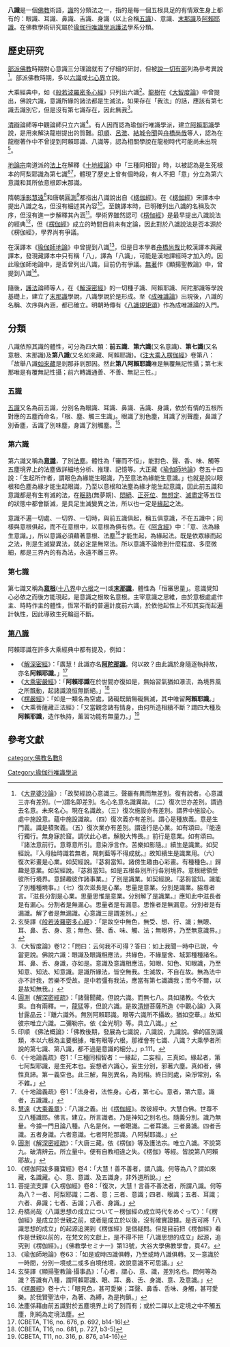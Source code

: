 {{佛教}}
'''八識'''是一個[[佛教|佛教]]術語，[[識|識]]的分類法之一，指的是每一個五根具足的有情眾生身上都有的：眼識、耳識、鼻識、舌識、身識（以上合稱[[五識|五識]]）、意識、[[末那識|末那識]]及[[阿賴耶識|阿賴耶識]]。在佛教學術研究屬於[[瑜伽行唯識學派|瑜伽行唯識學派]][[護法_(人名)|護法]]學系分類。

==歷史研究==
[[部派佛教|部派佛教]]時期對心意識三分理論就有了仔細的研討，但被[[說一切有部|說一切有部]]列為參考異說<ref>
《[[大毘婆沙論|大毘婆沙論]]》:「故契經說心意識三。聲雖有異而無差別。復有說者。心意識三亦有差別。(一)謂名即差別。名心名意名識異故。（二）復次世亦差別。謂過去名意。未來名心。現在名識故。（三）復次施設亦有差別。謂界中施設心。處中施設意。蘊中施設識故。（四）復次義亦有差別。謂心是種族義。意是生門義。識是積聚義。（五）復次業亦有差別。謂遠行是心業。如有頌曰。『能遠行獨行。無身寐於窟。調伏此心者。解脫大怖畏。』前行是意業。如有頌曰。『諸法意前行。意尊意所引。意染淨言作。苦樂如影隨。』續生是識業。如契經說。『入母胎時識若無者。羯刺藍等不得成就。』故知續生是識業用。（六）復次彩畫是心業。如契經說。『苾芻當知。諸傍生趣由心彩畫。有種種色。』歸趣是意業。如契經說。『苾芻當知。如是五根各別所行各別境界。意根總領受彼所行境界。意歸趣彼作諸事業。』了別是識業。如契經說。『苾芻當知。識能了別種種境事。』（七）復次滋長是心業。思量是意業。分別是識業。脇尊者言。『滋長分割是心業。思量思惟是意業。分別解了是識業。』應知此中滋長者是有漏心。分割者是無漏心。思量者是有漏意。思惟者是無漏意。分別者是有漏識。解了者是無漏識。心意識三是謂差別。」
</ref>。部派佛教時期，多以[[六識|六識]]或[[七心界|七心界]]立說。

大乘經典中，如《[[般若波羅密多心經|般若波羅密多心經]]》只列出六識<ref>玄奘譯《[[般若波羅密多心經|般若波羅密多心經]]》：「是故空中無色，無受、想、行、識；無眼、耳、鼻、舌、身、意；無色、聲、香、味、觸、法；無眼界，乃至無意識界。」</ref>。[[龍樹|龍樹]]在《[[大智度論|大智度論]]》中曾提出，佛說六識，意識所緣的諸法都是生滅法，如果存在「我法」的話，應該有第七識去識別它，但是沒有第七識存在，因此無我<ref>《大智度論》卷12：「問曰：云何我不可得？答曰：如上我聞一時中已說，今當更說。佛說六識：眼識及眼識相應法，共緣色，不緣屋舍、城郭種種諸名。耳、鼻、舌、身識，亦如是。意識及意識相應法，知眼、知色、知眼識，乃至知意、知法、知意識。是識所緣法，皆空無我。生滅故，不自在故。無為法中亦不計我，苦樂不受故。是中若彊有我法，應當有第七識識我；而今不爾，以是故知無我。」</ref>。

[[清辯|清辯]]論師等中觀論師只立六識<ref>[[圓測|圓測]]《[[解深密經疏|解深密經疏]]》：「諸聲聞藏。但說六識。而無七八。具如諸教。今依大乘。自有兩釋。一，[[龍猛|龍猛]]等，但說六識。是故[[清辨|清辨]]菩薩所造《中觀心論》入真甘露品云：『離六識外。無別阿賴耶識。眼等六識所不攝故。猶如空華。』故知彼宗唯立六識。二彌勒宗。依《金光明》等。具立八識。」</ref>。有人因而認為瑜伽行唯識學派，建立[[阿賴耶識|阿賴耶識]]學說，是用來解決龍樹提出的質難。[[印順|印順]]、[[呂澂|呂澂]]、[[結城令聞|結城令聞]]與[[舟橋尚哉|舟橋尚哉]]等人，認為在龍樹著作中不曾提到阿賴耶識、八識等，認為相關學說在龍樹時代可能尚未出現<ref>印順 《佛法概論》：「佛教後期，發展為七識說，八識說，九識說。佛的區別識類，本以六根為主要根據，唯有眼等六根，那裡會有七識、八識？大乘學者所說的第七識、第八識，都不過是意識的細分。」p.111。</ref>。

[[地論宗|地論宗]]南道派的[[法上|法上]]在解釋《[[十地經論|十地經論]]》中「三種同相智」時，以被認為是生死根本的阿梨耶識為第七識<ref>《十地論義疏》卷1：「三種同相智者：一緣起，二妄相，三真如。緣起者，第七阿梨耶識，是生死本也。妄想者六識心，妄生分別，邪著六塵。真如者，佛性真諦。第一義空也。此三解，無別異名，為同相。終日同處，染淨常別，名不雜。」</ref><ref>《十地論義疏》卷1：「法身者，法性身。心者，第七心。意者，第六意。識者，五識識。」</ref>，體現了歷史上曾有個時段，有人不把「意」分立為第六意識和其所依意根即末那識。

隋朝[[淨影慧遠|淨影慧遠]]<ref>[[慧遠_(隋朝)|慧遠]]《[[大乘義章|大乘義章]]》：「八識之義。出《[[楞伽經|楞伽經]]》。故彼經中。大慧白佛。世尊不立八種識耶。佛言。建立。所言識者。乃是神知之別名也。隨義分別。識乃無量。今據一門且論八種。八名是何。一者眼識。二者耳識。三者鼻識。四者舌識。五者身識。六者意識。七者阿陀那識。八阿梨耶識。」</ref>和唐朝[[圓測|圓測]]<ref>[[圓測|圓測]]《[[解深密經疏|解深密經疏]]》：「大唐三藏。依《楞伽》等及護法宗。唯立八識。不說第九。破清辨云。所立量中。便有自教相違之失。《楞伽》等經。皆說第八阿賴耶故。」</ref>都指出八識說出自《[[楞伽經|楞伽經]]》。在《[[楞伽經|楞伽經]]》宋譯本中提出八識之名，但沒有細述其內容<ref>《楞伽阿跋多羅寶經》卷4：「大慧！善不善者，謂八識。何等為八？謂如來藏，名識藏。心、意、意識、及五識身，非外道所說。」</ref>。至魏譯本時，已明確列出八識的名稱及次序，但沒有進一步解釋其內涵<ref>菩提流支譯《入楞伽經》卷8：「復次，大慧！言善不善法者，所謂八識。何等為八？一者、阿梨耶識；二者、意；三者、意識；四者、眼識；五者、耳識；六者、鼻識；七者、舌識；八者、身識。」</ref>。學術界雖然認可《[[楞伽經|楞伽經]]》是最早提出八識說法的經典<ref>舟橋尚哉〈八識思想の成立について－楞伽經の成立時代をめぐって〉：「《楞伽經》是成立於世親之前，或者是成立於以後，沒有確實證據。是否可將「八識思想的成立」的起源追溯到《楞伽經》是個疑問。但是目前把《楞伽經》看作是世親以前的，在梵文的文獻上，是不得不把「八識思想的成立」起源，追究到《楞伽經》。」《佛教學セミナ一》第13號，大谷大學佛教學會，頁47。</ref>，但《[[楞伽經|楞伽經]]》成立的時間目前未有定論，因此對於八識說法是否本源於《楞伽經》，學界尚有爭議。

在漢譯本《[[瑜伽師地論|瑜伽師地論]]》中曾提到八識<ref>《瑜伽師地論》卷63：「如是或時四識俱轉，乃至或時八識俱轉。又一意識於一時間，分別一境或二或多自境他境，故說意識不可思議。」</ref>，但是日本學者[[舟橋尚哉|舟橋尚哉]]比較漢譯本與藏譯本，發現藏譯本中只有稱「八」，譯為「八識」，可能是漢地譯經時才加入的。因此瑜伽師地論中，是否曾列出八識，目前仍有爭議。[[無著|無著]]作《顯揚聖教論》中，曾提到八識<ref>玄奘譯《顯揚聖教論·攝事品》：「心者，謂心、意、識，差別名也。問何等為識？答識有八種，謂阿賴耶識、眼、耳、鼻、舌、身識、意、及意識。」</ref>。

隨後，[[護法_(人名)|護法]]論師等人，在《[[解深密經|解深密經]]》的一切種子識、阿賴耶識、阿陀那識等學說基礎上，建立了[[末那識|末那識]]學說，八識學說於是形成。至《[[成唯識論|成唯識論]]》出現後，八識的名稱、次序與內涵，都已確立。明朝時傳有《[[八識規矩頌|八識規矩頌]]》作為成唯識論的入門。

==分類==
八識依照其識的體性，可分為四大類：'''前五識'''、'''第六識'''(又名意識)、'''第七識'''(又名意根、末那識)及'''第八識'''(又名如來藏、阿賴耶識)。《[[注大乘入楞伽經|注大乘入楞伽經]]》卷第八：「故舉八識[[如來藏|如來藏]]是剎那非剎那因。然此'''第八阿賴耶識'''唯是無覆無記性攝；第七末那唯是有覆無記性攝；前六轉識通善、不善、無記三性。」

===五識 ===
[[五識|五識]]又名為前五識，分別名為眼識、耳識、鼻識、舌識、身識，依於有情的五根所對應的五塵而命名，「根、塵、觸三生識」。眼識了別色塵，耳識了別聲塵，鼻識了別香塵，舌識了別味塵，身識了別觸塵。<ref>《[[楞嚴經|楞嚴經]]》卷十六：「眼見色，甚可愛樂；耳聲、鼻香、舌味、身觸，甚可愛樂。於我賢聖法中，為著、為縛，為是拘鎖。」</ref>

===第六識===
第六識又稱為'''[[意識|意識]]'''，了別[[法塵|法塵]]。體性為「審而不恒」，能對色、聲、香、味、觸等五塵境界上的法塵做詳細地分析、推理、記憶等。大正藏《[[瑜伽師地論|瑜伽師地論]]》卷五十四說：「生起所作者，謂眼色為緣能生眼識，乃至意法為緣能生意識。」也就是說以眼根和色塵為緣才能生起眼識，乃至以意根和法塵為緣才能生起意識，因此前五識和意識都是有生有滅的法，在[[眠熟|眠熟]](無夢期)、[[悶絕|悶絕]]、[[正死位|正死位]]、[[無想定|無想定]]、[[滅盡定|滅盡定]]等五位的狀態中都會斷滅，是具足生滅變異之法，所以也一定是[[緣起|緣起]]之法。

意識不遍一切處、一切界、一切時，與前五識俱起，稱五俱意識，不在五識中；同樣與意根俱起，而不在意根中，以意根為俱有依。在《[[阿含經|阿含經]]》中：「意、法為緣生意識。」，所以意識必須藉著意根、法塵<ref>法塵係藉由前五識對於五塵境界上的了別而有；或於二禪以上定境之中不觸五塵，則純為定境法塵。</ref>才能生起，為緣起法。既是依眾緣而起之法，則是生滅變異法，就必定是無常法。所以意識不論修到什麼程度、多麼微細，都是三界內的有為法，永遠不離三界。

===第七識===
第七識又稱為'''[[意根|意根]]'''([[十八界|十八界]]中[[六根|六根]]之一)或'''[[末那識|末那識]]'''，體性為「恒審思量」。意識覺知心必依之而後方能現起，是意識之根故名意根。主宰意識之思維，由於意根處處作主、時時作主的體性，恆常不斷的普遍計度前六識，於依他起性上不知其妄而起遍計執性，因此導致生死輪迴不斷。

===[[第八識|第八識]]===
阿賴耶識在許多大乘經典中都有提及，例如：
*《[[解深密經|解深密經]]》：「廣慧！此識亦名'''[[阿陀那識|阿陀那識]]'''。何以故？由此識於身隨逐執持故，亦名'''阿賴耶識'''。」<ref>(CBETA, T16, no. 676, p. 692, b14-16)</ref>
*《[[大乘密嚴經|大乘密嚴經]]》：「'''阿賴耶識'''在於世間亦復如是，無始習氣猶如瀑流，為境界風之所飄動，起諸識浪恒無斷絕。」<ref>(CBETA, T16, no. 681, p. 727, b3-5)</ref>
*《[[楞嚴經|楞嚴經]]》：「如是一類名為空處，諸礙既銷無礙無滅，其中唯留'''阿賴耶識'''。」
*《大乘菩薩藏正法經》：「又當觀念諸有情身，由何所造相續不斷？謂四大種及'''阿賴耶識'''，造作執持，薰習功能有無量力。」<ref>(CBETA, T11, no. 316, p. 876, a14-16)</ref>

==參考文獻==
{{reflist|2}}

[[category:佛教名數8|category:佛教名數8]]
[[Category:瑜伽行唯識學派|Category:瑜伽行唯識學派]]
